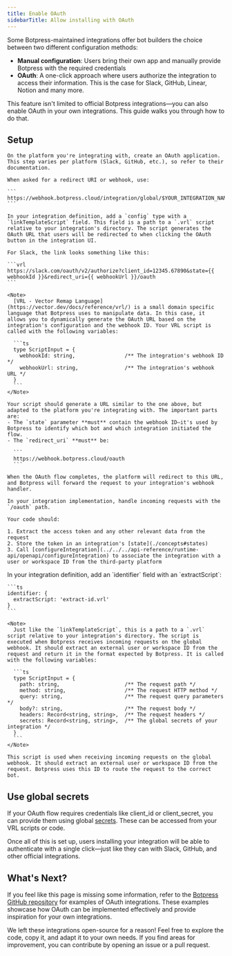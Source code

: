 ```yaml
---
title: Enable OAuth
sidebarTitle: Allow installing with OAuth
---
```


Some Botpress-maintained integrations offer bot builders the choice between two different configuration methods:

 - **Manual configuration**: Users bring their own app and manually provide Botpress with the required credentials
 - **OAuth**: A one-click approach where users authorize the integration to access their information. This is the case for Slack, GitHub, Linear, Notion and many more.

This feature isn't limited to official Botpress integrations—you can also enable OAuth in your own integrations. This guide walks you through how to do that.

## Setup

<Steps>
  <Step title="Create an Application in the external service">

    On the platform you're integrating with, create an OAuth application. This step varies per platform (Slack, GitHub, etc.), so refer to their documentation.

    When asked for a redirect URI or webhook, use:

    ```
    https://webhook.botpress.cloud/integration/global/$YOUR_INTEGRATION_NAME
    ```
  </Step>

  <Step title="Add a link template script in your integration definition">

    In your integration definition, add a `config` type with a `linkTemplateScript` field. This field is a path to a `.vrl` script relative to your integration's directory. The script generates the OAuth URL that users will be redirected to when clicking the OAuth button in the integration UI.

    For Slack, the link looks something like this:

    ```vrl
    https://slack.com/oauth/v2/authorize?client_id=12345.67890&state={{ webhookId }}&redirect_uri={{ webhookUrl }}/oauth
    ```

    <Note>
      [VRL - Vector Remap Language](https://vector.dev/docs/reference/vrl/) is a small domain specific language that Botpress uses to manipulate data. In this case, it allows you to dynamically generate the OAuth URL based on the integration's configuration and the webhook ID. Your VRL script is called with the following variables:

      ```ts
      type ScriptInput = {
        webhookId: string,                /** The integration's webhook ID */
        webhookUrl: string,               /** The integration's webhook URL */
      }
      ```
    </Note>

    Your script should generate a URL similar to the one above, but adapted to the platform you're integrating with. The important parts are:
    - The `state` parameter **must** contain the webhook ID—it's used by Botpress to identify which bot and which integration initiated the flow.
    - The `redirect_uri` **must** be:

      ```
      https://webhook.botpress.cloud/oauth
      ```

    When the OAuth flow completes, the platform will redirect to this URL, and Botpress will forward the request to your integration's webhook handler.
  </Step>

  <Step title="Handle the `/oauth` path in your integration">

    In your integration implementation, handle incoming requests with the `/oauth` path.

    Your code should:

    1. Extract the access token and any other relevant data from the request
    2. Store the token in an integration's [state](./concepts#states)
    3. Call [configureIntegration](../../../api-reference/runtime-api/openapi/configureIntegration) to associate the integration with a user or workspace ID from the third-party platform
  </Step>

  <Step title="Add an `identifier` with an `extractScript`">
    In your integration definition, add an `identifier` field with an `extractScript`:

    ```ts
    identifier: {
      extractScript: 'extract-id.vrl'
    }
    ```

    <Note>
      Just like the `linkTemplateScript`, this is a path to a `.vrl` script relative to your integration's directory. The script is executed when Botpress receives incoming requests on the global webhook. It should extract an external user or workspace ID from the request and return it in the format expected by Botpress. It is called with the following variables:

      ```ts
      type ScriptInput = {
        path: string,                     /** The request path */
        method: string,                   /** The request HTTP method */
        query: string,                    /** The request query parameters */
        body?: string,                    /** The request body */
        headers: Record<string, string>,  /** The request headers */
        secrets: Record<string, string>,  /** The global secrets of your integration */
      }
      ```
    </Note>

    This script is used when receiving incoming requests on the global webhook. It should extract an external user or workspace ID from the request. Botpress uses this ID to route the request to the correct bot.
  </Step>
</Steps>

## Use global secrets

If your OAuth flow requires credentials like client_id or client_secret, you can provide them using global [secrets](./concepts#secrets). These can be accessed from your VRL scripts or code.

Once all of this is set up, users installing your integration will be able to authenticate with a single click—just like they can with Slack, GitHub, and other official integrations.

## What's Next?

If you feel like this page is missing some information, refer to the [Botpress GitHub repository](https://github.com/botpress/botpress) for examples of OAuth integrations. These examples showcase how OAuth can be implemented effectively and provide inspiration for your own integrations.

We left these integrations open-source for a reason! Feel free to explore the code, copy it, and adapt it to your own needs. If you find areas for improvement, you can contribute by opening an issue or a pull request.

